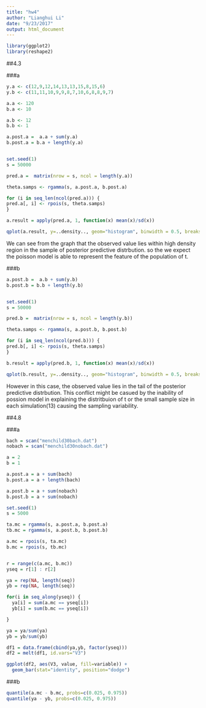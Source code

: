 ```yaml
---
title: "hw4"
author: "Lianghui Li"
date: "9/23/2017"
output: html_document
---
```


```r
library(ggplot2)
library(reshape2)
```



##4.3

###a

```r
y.a <- c(12,9,12,14,13,13,15,8,15,6) 
y.b <- c(11,11,10,9,9,8,7,10,6,8,8,9,7)

a.a <- 120
b.a <- 10

a.b <- 12
b.b <- 1

a.post.a =  a.a + sum(y.a) 
b.post.a = b.a + length(y.a)


set.seed(1)
s = 50000

pred.a =  matrix(nrow = s, ncol = length(y.a))

theta.samps <- rgamma(s, a.post.a, b.post.a)

for (i in seq_len(ncol(pred.a))) {
pred.a[, i] <- rpois(s, theta.samps)
}

a.result = apply(pred.a, 1, function(x) mean(x)/sd(x))

qplot(a.result, y=..density.., geom="histogram", binwidth = 0.5, breaks = seq(2,12, by = 1)) + geom_vline(xintercept = mean(y.a)/sd(y.a), color = 'red')

```


We can see from the graph that the observed value lies within high density region in the sample of posterior predictive distrbution. so the we expect the poisson model is able to represent the feature of the population of t.


###b

```r
a.post.b =  a.b + sum(y.b) 
b.post.b = b.b + length(y.b)


set.seed(1)
s = 50000

pred.b =  matrix(nrow = s, ncol = length(y.b))

theta.samps <- rgamma(s, a.post.b, b.post.b)

for (i in seq_len(ncol(pred.b))) {
pred.b[, i] <- rpois(s, theta.samps)
}

b.result = apply(pred.b, 1, function(x) mean(x)/sd(x))

qplot(b.result, y=..density.., geom="histogram", binwidth = 0.5, breaks = seq(2,8, by = 1)) + geom_vline(xintercept = mean(y.b)/sd(y.b), color = 'red')
```


However in this case, the observed value lies in the tail of the posterior predictive distrbution. This conflict might be casued by the inability of possion model in explaining the distritbuion of t or the small sample size in each simulation(13) causing the sampling variability.




##4.8


###a


```r
bach = scan("menchild30bach.dat")
nobach = scan("menchild30nobach.dat")
```




```r
a = 2
b = 1

a.post.a = a + sum(bach)
b.post.a = a + length(bach)

a.post.b = a + sum(nobach)
b.post.b = a + sum(nobach)

set.seed(1)
s = 5000

ta.mc = rgamma(s, a.post.a, b.post.a)
tb.mc = rgamma(s, a.post.b, b.post.b)

a.mc = rpois(s, ta.mc)
b.mc = rpois(s, tb.mc)


r = range(c(a.mc, b.mc))
yseq = r[1] : r[2]

ya = rep(NA, length(seq))
yb = rep(NA, length(seq))

for(i in seq_along(yseq)) {
  ya[i] = sum(a.mc == yseq[i])
  yb[i] = sum(b.mc == yseq[i])

}

ya = ya/sum(ya)
yb = yb/sum(yb)

df1 = data.frame(cbind(ya,yb, factor(yseq)))
df2 = melt(df1, id.vars="V3")

ggplot(df2, aes(V3, value, fill=variable)) + 
  geom_bar(stat="identity", position="dodge")
```


###b


```r
quantile(a.mc - b.mc, probs=c(0.025, 0.975))
quantile(ya - yb, probs=c(0.025, 0.975))
```


